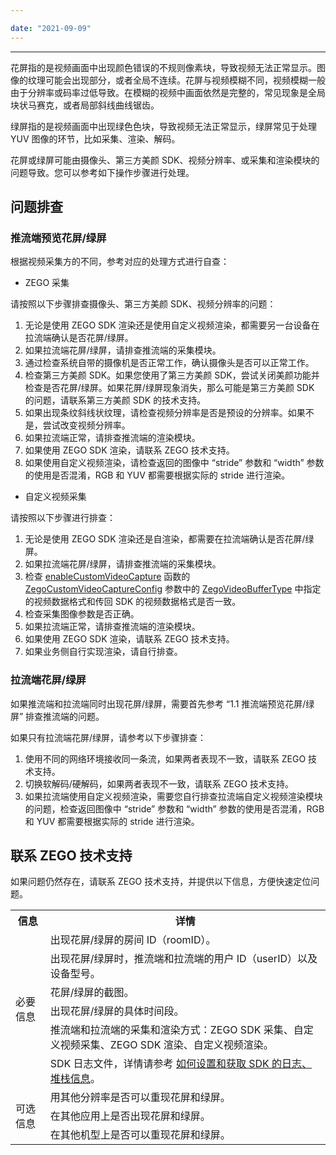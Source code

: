 ```yaml
---

date: "2021-09-09"
---
```


<Title>怎么处理视频花屏或绿屏问题？</Title>



- - -

花屏指的是视频画面中出现颜色错误的不规则像素块，导致视频无法正常显示。图像的纹理可能会出现部分，或者全局不连续。花屏与视频模糊不同，视频模糊一般由于分辨率或码率过低导致。在模糊的视频中画面依然是完整的，常见现象是全局块状马赛克，或者局部斜线曲线锯齿。

绿屏指的是视频画面中出现绿色色块，导致视频无法正常显示，绿屏常见于处理 YUV 图像的环节，比如采集、渲染、解码。

花屏或绿屏可能由摄像头、第三方美颜 SDK、视频分辨率、或采集和渲染模块的问题导致。您可以参考如下操作步骤进行处理。


## 问题排查

### 推流端预览花屏/绿屏

根据视频采集方的不同，参考对应的处理方式进行自查：

- ZEGO 采集

请按照以下步骤排查摄像头、第三方美颜 SDK、视频分辨率的问题：

1. 无论是使用 ZEGO SDK 渲染还是使用自定义视频渲染，都需要另一台设备在拉流端确认是否花屏/绿屏。
2. 如果拉流端花屏/绿屏，请排查推流端的采集模块。
3. 通过检查系统自带的摄像机是否正常工作，确认摄像头是否可以正常工作。
4. 检查第三方美颜 SDK。如果您使用了第三方美颜 SDK，尝试关闭美颜功能并检查是否花屏/绿屏。如果花屏/绿屏现象消失，那么可能是第三方美颜 SDK 的问题，请联系第三方美颜 SDK 的技术支持。
5. 如果出现条纹斜线状纹理，请检查视频分辨率是否是预设的分辨率。如果不是，尝试改变视频分辨率。
6. 如果拉流端正常，请排查推流端的渲染模块。
7. 如果使用 ZEGO SDK 渲染，请联系 ZEGO 技术支持。
8. 如果使用自定义视频渲染，请检查返回的图像中 “stride” 参数和 “width” 参数的使用是否混淆，RGB 和 YUV 都需要根据实际的 stride 进行渲染。
    
- 自定义视频采集

请按照以下步骤进行排查：
    
1. 无论是使用 ZEGO SDK 渲染还是自渲染，都需要在拉流端确认是否花屏/绿屏。
2. 如果拉流端花屏/绿屏，请排查推流端的采集模块。
3. 检查 [enableCustomVideoCapture](https://doc-zh.zego.im/article/api?doc=Express_Video_SDK_API~Java_android~class~im-zego-zegoexpress-zego-express-engine&jumpType=route#enable-custom-video-capture) 函数的 [ZegoCustomVideoCaptureConfig](https://doc-zh.zego.im/article/api?doc=Express_Video_SDK_API~Java~class~im-zego-zegoexpress-entity-zego-custom-video-capture-config) 参数中的 [ZegoVideoBufferType](https://doc-zh.zego.im/article/api?doc=Express_Video_SDK_API~Java~enum~im-zego-zegoexpress-constants-zego-video-buffer-type) 中指定的视频数据格式和传回 SDK 的视频数据格式是否一致。
4. 检查采集图像参数是否正确。
5. 如果拉流端正常，请排查推流端的渲染模块。
6. 如果使用 ZEGO SDK 渲染，请联系 ZEGO 技术支持。
7. 如果业务侧自行实现渲染，请自行排查。


### 拉流端花屏/绿屏

如果推流端和拉流端同时出现花屏/绿屏，需要首先参考 “1.1 推流端预览花屏/绿屏” 排查推流端的问题。

如果只有拉流端花屏/绿屏，请参考以下步骤排查：
1. 使用不同的网络环境接收同一条流，如果两者表现不一致，请联系 ZEGO 技术支持。
2. 切换软解码/硬解码，如果两者表现不一致，请联系 ZEGO 技术支持。
3. 如果拉流端使用自定义视频渲染，需要您自行排查拉流端自定义视频渲染模块的问题，检查返回图像中 “stride” 参数和 “width” 参数的使用是否混淆，RGB 和 YUV 都需要根据实际的 stride 进行渲染。



## 联系 ZEGO 技术支持

如果问题仍然存在，请联系 ZEGO 技术支持，并提供以下信息，方便快速定位问题。


<table>
  
  <tbody><tr>
    <th>信息</th>
    <th>详情</th>
  </tr>
  <tr>
    <td rowspan="6">必要信息</td>
    <td>出现花屏/绿屏的房间 ID（roomID）。</td>
  </tr>
  <tr>
    <td>出现花屏/绿屏时，推流端和拉流端的用户 ID（userID）以及设备型号。</td>
  </tr>
  <tr>
    <td>花屏/绿屏的截图。</td>
  </tr>
  <tr>
    <td>出现花屏/绿屏的具体时间段。</td>
  </tr>
  <tr>
    <td>推流端和拉流端的采集和渲染方式：ZEGO SDK 采集、自定义视频采集、ZEGO SDK 渲染、自定义视频渲染。</td>
  </tr>
  <tr>
    <td>SDK 日志文件，详情请参考 <a target="_blank" href="https://doc-zh.zego.im/faq/express_sdkLog">如何设置和获取 SDK 的日志、堆栈信息</a>。</td>
  </tr>
  <tr>
    <td rowspan="3">可选信息</td>
    <td>用其他分辨率是否可以重现花屏和绿屏。</td>
  </tr>
  <tr>
    <td>在其他应用上是否出现花屏和绿屏。</td>
  </tr>
  <tr>
    <td>在其他机型上是否可以重现花屏和绿屏。</td>
  </tr>
</tbody></table>
